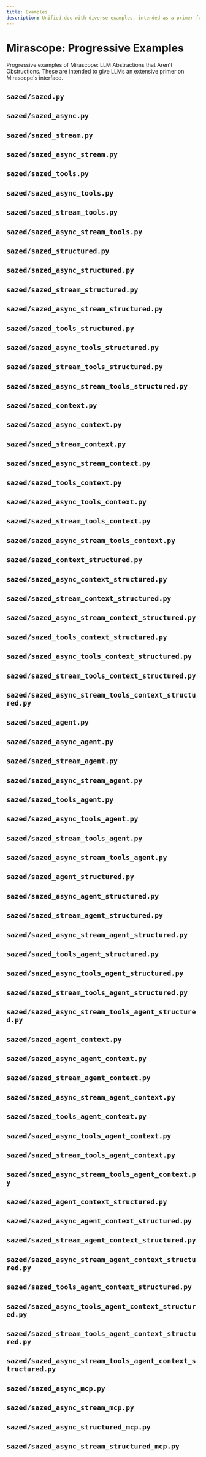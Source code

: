 ```yaml
---
title: Examples
description: Unified doc with diverse examples, intended as a primer for LLMs on common Mirascope patterns.
---
```


# Mirascope: Progressive Examples

Progressive examples of Mirascope: LLM Abstractions that Aren't Obstructions.
These are intended to give LLMs an extensive primer on Mirascope's interface.

## `sazed/sazed.py`

<CodeExample file="examples/sazed/sazed.py" />

## `sazed/sazed_async.py`

<CodeExample file="examples/sazed/sazed_async.py" />

## `sazed/sazed_stream.py`

<CodeExample file="examples/sazed/sazed_stream.py" />

## `sazed/sazed_async_stream.py`

<CodeExample file="examples/sazed/sazed_async_stream.py" />

## `sazed/sazed_tools.py`

<CodeExample file="examples/sazed/sazed_tools.py" />

## `sazed/sazed_async_tools.py`

<CodeExample file="examples/sazed/sazed_async_tools.py" />

## `sazed/sazed_stream_tools.py`

<CodeExample file="examples/sazed/sazed_stream_tools.py" />

## `sazed/sazed_async_stream_tools.py`

<CodeExample file="examples/sazed/sazed_async_stream_tools.py" />

## `sazed/sazed_structured.py`

<CodeExample file="examples/sazed/sazed_structured.py" />

## `sazed/sazed_async_structured.py`

<CodeExample file="examples/sazed/sazed_async_structured.py" />

## `sazed/sazed_stream_structured.py`

<CodeExample file="examples/sazed/sazed_stream_structured.py" />

## `sazed/sazed_async_stream_structured.py`

<CodeExample file="examples/sazed/sazed_async_stream_structured.py" />

## `sazed/sazed_tools_structured.py`

<CodeExample file="examples/sazed/sazed_tools_structured.py" />

## `sazed/sazed_async_tools_structured.py`

<CodeExample file="examples/sazed/sazed_async_tools_structured.py" />

## `sazed/sazed_stream_tools_structured.py`

<CodeExample file="examples/sazed/sazed_stream_tools_structured.py" />

## `sazed/sazed_async_stream_tools_structured.py`

<CodeExample file="examples/sazed/sazed_async_stream_tools_structured.py" />

## `sazed/sazed_context.py`

<CodeExample file="examples/sazed/sazed_context.py" />

## `sazed/sazed_async_context.py`

<CodeExample file="examples/sazed/sazed_async_context.py" />

## `sazed/sazed_stream_context.py`

<CodeExample file="examples/sazed/sazed_stream_context.py" />

## `sazed/sazed_async_stream_context.py`

<CodeExample file="examples/sazed/sazed_async_stream_context.py" />

## `sazed/sazed_tools_context.py`

<CodeExample file="examples/sazed/sazed_tools_context.py" />

## `sazed/sazed_async_tools_context.py`

<CodeExample file="examples/sazed/sazed_async_tools_context.py" />

## `sazed/sazed_stream_tools_context.py`

<CodeExample file="examples/sazed/sazed_stream_tools_context.py" />

## `sazed/sazed_async_stream_tools_context.py`

<CodeExample file="examples/sazed/sazed_async_stream_tools_context.py" />

## `sazed/sazed_context_structured.py`

<CodeExample file="examples/sazed/sazed_context_structured.py" />

## `sazed/sazed_async_context_structured.py`

<CodeExample file="examples/sazed/sazed_async_context_structured.py" />

## `sazed/sazed_stream_context_structured.py`

<CodeExample file="examples/sazed/sazed_stream_context_structured.py" />

## `sazed/sazed_async_stream_context_structured.py`

<CodeExample file="examples/sazed/sazed_async_stream_context_structured.py" />

## `sazed/sazed_tools_context_structured.py`

<CodeExample file="examples/sazed/sazed_tools_context_structured.py" />

## `sazed/sazed_async_tools_context_structured.py`

<CodeExample file="examples/sazed/sazed_async_tools_context_structured.py" />

## `sazed/sazed_stream_tools_context_structured.py`

<CodeExample file="examples/sazed/sazed_stream_tools_context_structured.py" />

## `sazed/sazed_async_stream_tools_context_structured.py`

<CodeExample file="examples/sazed/sazed_async_stream_tools_context_structured.py" />

## `sazed/sazed_agent.py`

<CodeExample file="examples/sazed/sazed_agent.py" />

## `sazed/sazed_async_agent.py`

<CodeExample file="examples/sazed/sazed_async_agent.py" />

## `sazed/sazed_stream_agent.py`

<CodeExample file="examples/sazed/sazed_stream_agent.py" />

## `sazed/sazed_async_stream_agent.py`

<CodeExample file="examples/sazed/sazed_async_stream_agent.py" />

## `sazed/sazed_tools_agent.py`

<CodeExample file="examples/sazed/sazed_tools_agent.py" />

## `sazed/sazed_async_tools_agent.py`

<CodeExample file="examples/sazed/sazed_async_tools_agent.py" />

## `sazed/sazed_stream_tools_agent.py`

<CodeExample file="examples/sazed/sazed_stream_tools_agent.py" />

## `sazed/sazed_async_stream_tools_agent.py`

<CodeExample file="examples/sazed/sazed_async_stream_tools_agent.py" />

## `sazed/sazed_agent_structured.py`

<CodeExample file="examples/sazed/sazed_agent_structured.py" />

## `sazed/sazed_async_agent_structured.py`

<CodeExample file="examples/sazed/sazed_async_agent_structured.py" />

## `sazed/sazed_stream_agent_structured.py`

<CodeExample file="examples/sazed/sazed_stream_agent_structured.py" />

## `sazed/sazed_async_stream_agent_structured.py`

<CodeExample file="examples/sazed/sazed_async_stream_agent_structured.py" />

## `sazed/sazed_tools_agent_structured.py`

<CodeExample file="examples/sazed/sazed_tools_agent_structured.py" />

## `sazed/sazed_async_tools_agent_structured.py`

<CodeExample file="examples/sazed/sazed_async_tools_agent_structured.py" />

## `sazed/sazed_stream_tools_agent_structured.py`

<CodeExample file="examples/sazed/sazed_stream_tools_agent_structured.py" />

## `sazed/sazed_async_stream_tools_agent_structured.py`

<CodeExample file="examples/sazed/sazed_async_stream_tools_agent_structured.py" />

## `sazed/sazed_agent_context.py`

<CodeExample file="examples/sazed/sazed_agent_context.py" />

## `sazed/sazed_async_agent_context.py`

<CodeExample file="examples/sazed/sazed_async_agent_context.py" />

## `sazed/sazed_stream_agent_context.py`

<CodeExample file="examples/sazed/sazed_stream_agent_context.py" />

## `sazed/sazed_async_stream_agent_context.py`

<CodeExample file="examples/sazed/sazed_async_stream_agent_context.py" />

## `sazed/sazed_tools_agent_context.py`

<CodeExample file="examples/sazed/sazed_tools_agent_context.py" />

## `sazed/sazed_async_tools_agent_context.py`

<CodeExample file="examples/sazed/sazed_async_tools_agent_context.py" />

## `sazed/sazed_stream_tools_agent_context.py`

<CodeExample file="examples/sazed/sazed_stream_tools_agent_context.py" />

## `sazed/sazed_async_stream_tools_agent_context.py`

<CodeExample file="examples/sazed/sazed_async_stream_tools_agent_context.py" />

## `sazed/sazed_agent_context_structured.py`

<CodeExample file="examples/sazed/sazed_agent_context_structured.py" />

## `sazed/sazed_async_agent_context_structured.py`

<CodeExample file="examples/sazed/sazed_async_agent_context_structured.py" />

## `sazed/sazed_stream_agent_context_structured.py`

<CodeExample file="examples/sazed/sazed_stream_agent_context_structured.py" />

## `sazed/sazed_async_stream_agent_context_structured.py`

<CodeExample file="examples/sazed/sazed_async_stream_agent_context_structured.py" />

## `sazed/sazed_tools_agent_context_structured.py`

<CodeExample file="examples/sazed/sazed_tools_agent_context_structured.py" />

## `sazed/sazed_async_tools_agent_context_structured.py`

<CodeExample file="examples/sazed/sazed_async_tools_agent_context_structured.py" />

## `sazed/sazed_stream_tools_agent_context_structured.py`

<CodeExample file="examples/sazed/sazed_stream_tools_agent_context_structured.py" />

## `sazed/sazed_async_stream_tools_agent_context_structured.py`

<CodeExample file="examples/sazed/sazed_async_stream_tools_agent_context_structured.py" />

## `sazed/sazed_async_mcp.py`

<CodeExample file="examples/sazed/sazed_async_mcp.py" />

## `sazed/sazed_async_stream_mcp.py`

<CodeExample file="examples/sazed/sazed_async_stream_mcp.py" />

## `sazed/sazed_async_structured_mcp.py`

<CodeExample file="examples/sazed/sazed_async_structured_mcp.py" />

## `sazed/sazed_async_stream_structured_mcp.py`

<CodeExample file="examples/sazed/sazed_async_stream_structured_mcp.py" />
